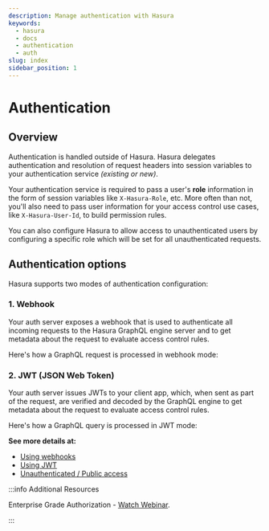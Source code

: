 ```yaml
---
description: Manage authentication with Hasura
keywords:
  - hasura
  - docs
  - authentication
  - auth
slug: index
sidebar_position: 1
---
```



# Authentication

## Overview

Authentication is handled outside of Hasura. Hasura delegates
authentication and resolution of request headers into session variables
to your authentication service _(existing or new)_.

Your authentication service is required to pass a user's **role**
information in the form of session variables like `X-Hasura-Role`, etc.
More often than not, you'll also need to pass user information for your
access control use cases, like `X-Hasura-User-Id`, to build permission
rules.

You can also configure Hasura to allow access to unauthenticated users
by configuring a specific role which will be set for all unauthenticated
requests.

## Authentication options

Hasura supports two modes of authentication configuration:

### 1. Webhook

Your auth server exposes a webhook that is used to authenticate all
incoming requests to the Hasura GraphQL engine server and to get
metadata about the request to evaluate access control rules.

Here's how a GraphQL request is processed in webhook mode:

<Thumbnail
  src="/img/graphql/core/auth/auth-webhook-overview.png"
  alt="Authentication using webhooks"
  width="1000px"
/>

### 2. JWT (JSON Web Token)

Your auth server issues JWTs to your client app, which, when sent as
part of the request, are verified and decoded by the GraphQL engine to
get metadata about the request to evaluate access control rules.

Here's how a GraphQL query is processed in JWT mode:

<Thumbnail
  src="/img/graphql/core/auth/auth-jwt-overview.png"
  alt="Authentication using JWT" width="1000px"
/>

**See more details at:**

- [Using webhooks](/auth/authentication/webhook.mdx)
- [Using JWT](/auth/authentication/jwt.mdx)
- [Unauthenticated / Public access](/auth/authentication/unauthenticated-access.mdx)

:::info Additional Resources

Enterprise Grade Authorization - [Watch Webinar](https://hasura.io/events/webinar/authorization-modeling-hasura/?pg=docs&plcmt=body&cta=watch-webinar&tech=).

:::
